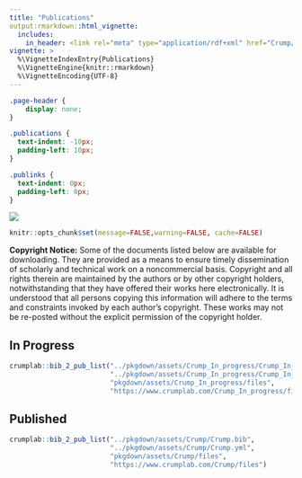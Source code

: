 ```yaml
---
title: "Publications"
output:rmarkdown::html_vignette:
  includes:
    in_header: <link rel="meta" type="application/rdf+xml" href="Crump/Crump.rdf"/>
vignette: >
  %\VignetteIndexEntry{Publications}
  %\VignetteEngine{knitr::rmarkdown}
  %\VignetteEncoding{UTF-8}
---
```


```css
.page-header {
    display: none;
}

.publications {
  text-indent: -10px; 
  padding-left: 10px;
}

.publinks {
  text-indent: 0px; 
  padding-left: 0px;
}
```

<img src="images/publications_banner.jpg" style= width="100%"/>
<a rel="meta" type="application/rdf+xml" href="../Crump/Crump.rdf"></a>

```r
knitr::opts_chunk$set(message=FALSE,warning=FALSE, cache=FALSE)
```


**Copyright Notice:** Some of the documents listed below are available for downloading. They are provided as a means to ensure timely dissemination of scholarly and technical work on a noncommercial basis. Copyright and all rights therein are maintained by the authors or by other copyright holders, notwithstanding that they have offered their works here electronically. It is understood that all persons copying this information will adhere to the terms and constraints invoked by each author's copyright. These works may not be re-posted without the explicit permission of the copyright holder.

## In Progress

::: {.publications}

```r
crumplab::bib_2_pub_list("../pkgdown/assets/Crump_In_progress/Crump_In_progress.bib",
                         "../pkgdown/assets/Crump_In_progress/Crump_In_progress.yml",
                         "pkgdown/assets/Crump_In_progress/files",
                         "https://www.crumplab.com/Crump_In_progress/files")
```

:::

## Published

::: {.publications}

```r
crumplab::bib_2_pub_list("../pkgdown/assets/Crump/Crump.bib",
                         "../pkgdown/assets/Crump/Crump.yml",
                         "pkgdown/assets/Crump/files",
                         "https://www.crumplab.com/Crump/files")
```

:::

